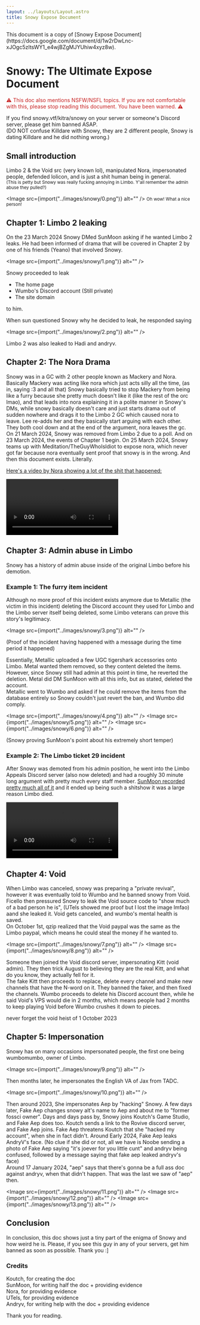 ```yaml
---
layout: ../layouts/Layout.astro
title: Snowy Expose Document
---
```



<div class="notification">
	This document is a copy of [Snowy Expose Document](https://docs.google.com/document/d/1w2rDwLnc-xJOgc5zItsWY1_e4wjBZgMJYUhiw4xyz8w).

</div>

# Snowy: The Ultimate Expose Document

<span style="color:#c82222">
	⚠ This doc also mentions NSFW/NSFL topics. If you are not comfortable with
	this, please stop reading this document. You have been warned. ⚠
</span>

If you find snowy.vtf/kitra/snowy on your server or someone's Discord server, please get him banned ASAP.  
(DO NOT confuse Killdare with Snowy, they are 2 different people, Snowy is dating Killdare and he did nothing wrong.)

## Small introduction

Limbo 2 & the Void src (very known lol), manipulated Nora, impersonated people, defended lolicon, and is just a shit human being in general.<br /><small>(This is petty but Snowy was really fucking annoying in Limbo. Y'all remember the admin abuse they pulled?)</small>

<Image src={import("../images/snowy/0.png")} alt="" />
<small>Oh wow! What a nice person!</small>

## Chapter 1: Limbo 2 leaking

On the 23 March 2024 Snowy DMed SunMoon asking if he wanted Limbo 2 leaks. He had been informed of drama that will be covered in Chapter 2 by one of his friends (Yeano) that involved Snowy.

<Image src={import("../images/snowy/1.png")} alt="" />

Snowy proceeded to leak

-   The home page
-   Wumbo's Discord account (Still private)
-   The site domain

to him.

When sun questioned Snowy why he decided to leak, he responded saying

<Image src={import("../images/snowy/2.png")} alt="" />

Limbo 2 was also leaked to Hadi and andryv.

## Chapter 2: The Nora Drama

Snowy was in a GC with 2 other people known as Mackery and Nora. Basically Mackery was acting like nora which just acts silly all the time, (as in, saying :3 and all that) Snowy basically tried to stop Mackery from being like a furry because she pretty much doesn't like it (like the rest of the orc lmao), and that leads into nora explaining it in a polite manner in Snowy's DMs, while snowy basically doesn't care and just starts drama out of sudden nowhere and drags it to the Limbo 2 GC which caused nora to leave. Lee re-adds her and they basically start arguing with each other. They both cool down and at the end of the argument, nora leaves the gc. On 21 March 2024, Snowy was removed from Limbo 2 due to a poll. And on 23 March 2024, the events of Chapter 1 begin. On 25 March 2024, Snowy teams up with Meditation/TheGuyWhoIsIdiot to expose nora, which never got far because nora eventually sent proof that snowy is in the wrong. And then this document exists. Literally.

[Here's a video by Nora showing a lot of the shit that happened:](https://www.youtube.com/watch?v=IgkQASTZv1c)

<video controls>
	<source
		src="https://files.heliodex.cf/orchives/videos/snowy/(READ DESC) adding more to the snowy situation.mkv"
		type="video/mkv"
	/>
	<source
		src="https://files.heliodex.cf/orchives/videos/snowy/(READ DESC) adding more to the snowy situation.mp4"
		type="video/mp4"
	/>
	The &lt;video&gt; element is not supported by your browser.
</video>

## Chapter 3: Admin abuse in Limbo

Snowy has a history of admin abuse inside of the original Limbo before his demotion.

### Example 1: The furry item incident

Although no more proof of this incident exists anymore due to Metallic (the victim in this incident) deleting the Discord account they used for Limbo and the Limbo server itself being deleted, some Limbo veterans can prove this story's legitimacy.

<Image src={import("../images/snowy/3.png")} alt="" />

(Proof of the incident having happened with a message during the time period it happened)

Essentially, Metallic uploaded a few UGC tigershark accessories onto Limbo. Metal wanted them removed, so they content deleted the items. However, since Snowy still had admin at this point in time, he reverted the deletion. Metal did DM SunMoon with all this info, but as stated, deleted the account.  
Metallic went to Wumbo and asked if he could remove the items from the database entirely so Snowy couldn't just revert the ban, and Wumbo did comply.

<Image src={import("../images/snowy/4.png")} alt="" />
<Image src={import("../images/snowy/5.png")} alt="" />
<Image src={import("../images/snowy/6.png")} alt="" />

(Snowy proving SunMoon's point about his extremely short temper)

### Example 2: The Limbo ticket 29 incident

After Snowy was demoted from his admin position, he went into the Limbo Appeals Discord server (also now deleted) and had a roughly 30 minute long argument with pretty much every staff member. [SunMoon recorded pretty much all of it](https://www.youtube.com/watch?v=bYTQb5y_Fxk) and it ended up being such a shitshow it was a large reason Limbo died.

<video controls>
	<source src="https://files.heliodex.cf/orchives/videos/snowy/Appeal 29.mkv" type="video/mkv" />
	<source src="https://files.heliodex.cf/orchives/videos/snowy/Appeal 29.mp4" type="video/mp4" />
	The &lt;video&gt; element is not supported by your browser.
</video>

## Chapter 4: Void

When Limbo was canceled, snowy was preparing a "private revival", however it was eventually told to Wumbo and he banned snowy from Void.  
Ficello then pressured Snowy to leak the Void source code to "show much of a bad person he is", (UTels showed me proof but I lost the image lmfao)  
aand she leaked it. Void gets canceled, and wumbo's mental health is saved.  
On October 1st, qzip realized that the Void paypal was the same as the Limbo paypal, which means he could steal the money if he wanted to.

<Image src={import("../images/snowy/7.png")} alt="" />
<Image src={import("../images/snowy/8.png")} alt="" />

Someone then joined the Void discord server, impersonating Kitt (void admin). They then trick August to believing they are the real Kitt, and what do you know, they actually fell for it.  
The fake Kitt then proceeds to replace, delete every channel and make new channels that have the N-word on it. They banned the faker, and then fixed the channels. Wumbo proceeds to delete his Discord account then, while he said Void's VPS would die in 2 months, which means people had 2 months to keep playing Void before Wumbo crushes it down to pieces.

never forget the void heist of 1 October 2023

## Chapter 5: Impersonation

Snowy has on many occasions impersonated people, the first one being wumbomumbo, owner of Limbo.

<Image src={import("../images/snowy/9.png")} alt="" />

Then months later, he impersonates the English VA of Jax from TADC.

<Image src={import("../images/snowy/10.png")} alt="" />

Then around 2023, She impersonates Aep by "hacking" Snowy. A few days later, Fake Aep changes snowy alt's name to Aep and about me to "former fossci owner". Days and days pass by, Snowy joins Koutch's Game Studio, and Fake Aep does too. Koutch sends a link to the Rovive discord server, and Fake Aep joins. Fake Aep threatens Koutch that she "hacked my account", when she in fact didn't. Around Early 2024, Fake Aep leaks AndryV's face. (No clue if she did or not, all we have is Noobe sending a photo of Fake Aep saying "it's joever for you little cunt" and andryv being confused, followed by a message saying that fake aep leaked andryv's face)  
Around 17 January 2024, "aep" says that there's gonna be a full ass doc against andryv, when that didn't happen. That was the last we saw of "aep" then.

<Image src={import("../images/snowy/11.png")} alt="" />
<Image src={import("../images/snowy/12.png")} alt="" />
<Image src={import("../images/snowy/13.png")} alt="" />

## Conclusion

In conclusion, this doc shows just a tiny part of the enigma of Snowy and how weird he is. Please, if you see this guy in any of your servers, get him banned as soon as possible. Thank you :]

### Credits

Koutch, for creating the doc  
SunMoon, for writing half the doc + providing evidence  
Nora, for providing evidence  
UTels, for providing evidence  
Andryv, for writing help with the doc + providing evidence

Thank you for reading.
